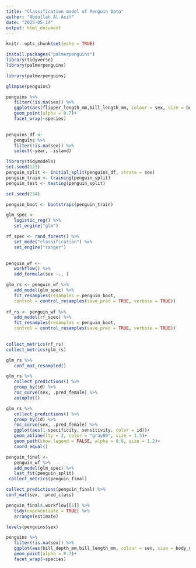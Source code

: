 ---
title: "Classification model of Penguin Data"
author: "Abdullah Al Asif"
date: "2025-05-14"
output: html_document
---

```{r setup, include=FALSE}
knitr::opts_chunk$set(echo = TRUE)
```

```{r message=FALSE}
install.packages("palmerpenguins")
library(tidyverse)
library(palmerpenguins)

```
```{r}
library(palmerpenguins)

glimpse(penguins)


```

```{r}

penguins %>% 
   filter(!is.na(sex)) %>% 
   ggplot(aes(flipper_length_mm,bill_length_mm, colour = sex, size = body_mass_g))+
   geom_point(alpha = 0.7)+
   facet_wrap(~species)
   
```

```{r}
penguins_df <-
   penguins %>% 
   filter(!is.na(sex)) %>% 
   select(-year, -island)

```

```{r message=FALSE}
library(tidymodels)
set.seed(123)
penguin_split <- initial_split(penguins_df, strata = sex)
penguin_train <- training(penguin_split)
penguin_test <- testing(penguin_split)

```


```{r}
set.seed(234)

penguin_boot <- bootstraps(penguin_train)

```



```{r}
glm_spec <- 
   logistic_reg() %>% 
   set_engine("glm")

rf_spec <- rand_forest() %>% 
   set_mode("classification") %>% 
   set_engine("ranger")
   
```



```{r}
penguin_wf <-
   workflow() %>% 
   add_formula(sex ~., )

```


```{r }
glm_rs <- penguin_wf %>% 
   add_model(glm_spec) %>% 
   fit_resamples(resamples = penguin_boot,
   control = control_resamples(save_pred = TRUE, verbose = TRUE))
   
rf_rs <- penguin_wf %>% 
   add_model(rf_spec) %>% 
   fit_resamples(resamples = penguin_boot,
   control = control_resamples(save_pred = TRUE, verbose = TRUE))
   
```


```{r}
collect_metrics(rf_rs)
collect_metrics(glm_rs)


```
```{r}
glm_rs %>% 
   conf_mat_resampled()

```
```{r}
glm_rs %>% 
   collect_predictions() %>% 
   group_by(id) %>% 
   roc_curve(sex, .pred_female) %>% 
   autoplot()
```




```{r}
glm_rs %>% 
   collect_predictions() %>% 
   group_by(id) %>% 
   roc_curve(sex, .pred_female) %>% 
   ggplot(aes(1-specificity, sensitivity, color = id))+
   geom_abline(lty = 2, color = "gray80", size = 1.5)+
   geom_path(show.legend = FALSE, alpha = 0.6, size = 1.2)+
   coord_equal()
```

```{r}

penguin_final <-
   penguin_wf %>% 
   add_model(glm_spec) %>% 
   last_fit(penguin_split)
 collect_metrics(penguin_final)

```
```{r}
collect_predictions(penguin_final) %>% 
conf_mat(sex, .pred_class)
```

```{r}
penguin_final$.workflow[[1]] %>% 
   tidy(exponentiate = TRUE) %>% 
   arrange(estimate)

```


```{r}
levels(penguins$sex)
```
```{r}
penguins %>% 
   filter(!is.na(sex)) %>% 
   ggplot(aes(bill_depth_mm,bill_length_mm, colour = sex, size = body_mass_g))+
   geom_point(alpha = 0.7)+
   facet_wrap(~species)
   
```

